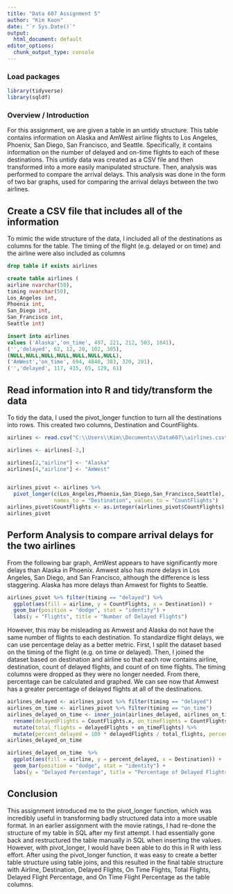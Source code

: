 ---
title: "Data 607 Assignment 5"
author: "Kim Koon"
date: "`r Sys.Date()`"
output:
  html_document: default
editor_options: 
  chunk_output_type: console
---

### Load packages

```{r load-packages, message=FALSE}
library(tidyverse)
library(sqldf)
```

### Overview / Introduction

For this assignment, we are given a table in an untidy structure.  This table contains information on Alaska and AmWest airline flights to Los Angeles, Phoenix, San Diego, San Francisco, and Seattle.  Specifically, it contains information on the number of delayed and on-time flights to each of these destinations.  This untidy data was created as a CSV file and then transformed into a more easily manipulated structure.  Then, analysis was performed to compare the arrival delays.  This analysis was done in the form of two bar graphs, used for comparing the arrival delays between the two airlines.

## Create a CSV file that includes all of the information

To mimic the wide structure of the data, I included all of the destinations as columns for the table.  The timing of the flight (e.g. delayed or on time) and the airline were also included as columns

```{SQL, eval = FALSE}
drop table if exists airlines

create table airlines (
airline nvarchar(50),
timing nvarchar(50), 
Los_Angeles int,
Phoenix int,
San_Diego int,
San_Francisco int,
Seattle int)

insert into airlines 
values ('Alaska','on_time', 497, 221, 212, 503, 1841),
('','delayed', 62, 12, 20, 102, 305),
(NULL,NULL,NULL,NULL,NULL,NULL,NULL),
('AmWest','on_time', 694, 4840, 383, 320, 201),
('','delayed', 117, 415, 65, 129, 61)


```

## Read information into R and tidy/transform the data

To tidy the data, I used the pivot_longer function to turn all the destinations into rows.  This created two columns, Destination and CountFlights.

```{r load-data}
airlines <- read.csv("C:\\Users\\Kim\\Documents\\Data607\\airlines.csv", header = TRUE, sep = ",")

airlines <- airlines[-3,]

airlines[2,"airline"] <- "Alaska"
airlines[4,"airline"] <- "AmWest"


airlines_pivot <- airlines %>% 
  pivot_longer(c(Los_Angeles,Phoenix,San_Diego,San_Francisco,Seattle),
               names_to = "Destination", values_to = "CountFlights")
airlines_pivot$CountFlights <- as.integer(airlines_pivot$CountFlights)
airlines_pivot
```

## Perform Analysis to compare arrival delays for the two airlines

From the following bar graph, AmWest appears to have significantly more delays than Alaska in Phoenix.  Amwest also has more delays in Los Angeles, San Diego, and San Francisco, although the difference is less staggering.  Alaska has more delays than Amwest for flights to Seattle.

```{r delay_analysis}
airlines_pivot %>% filter(timing == "delayed") %>% 
  ggplot(aes(fill = airline, y = CountFlights, x = Destination)) + 
  geom_bar(position = "dodge", stat = "identity") +
  labs(y = "Flights", title = "Number of Delayed Flights")
```

However, this may be misleading as Amwest and Alaska do not have the same number of flights to each destination.  To standardize flight delays, we can use percentage delay as a better metric. First, I split the dataset based on the timing of the flight (e.g. on time or delayed).  Then, I joined the dataset based on destination and airline so that each row contains airline, destination, count of delayed flights, and count of on time flights.  The timing columns were dropped as they were no longer needed.  From there, percentage can be calculated and graphed.  We can see now that Amwest has a greater percentage of delayed flights at all of the destinations.

```{r delay_analysis_percentage}
airlines_delayed <- airlines_pivot %>% filter(timing == "delayed") 
airlines_on_time <- airlines_pivot %>% filter(timing == "on_time")
airlines_delayed_on_time <- inner_join(airlines_delayed, airlines_on_time, by = c("airline","Destination")) %>% 
  rename(delayedFlights = CountFlights.x, on_timeFlights = CountFlights.y) %>% select(-timing.x, -timing.y) %>%
  mutate(total_flights = delayedFlights + on_timeFlights) %>%
  mutate(percent_delayed = 100 * delayedFlights / total_flights, percent_on_time = 100 * on_timeFlights / total_flights)
airlines_delayed_on_time

airlines_delayed_on_time  %>% 
  ggplot(aes(fill = airline, y = percent_delayed, x = Destination)) + 
  geom_bar(position = "dodge", stat = "identity") +
  labs(y = "Delayed Percentage", title = "Percentage of Delayed Flights")

```


## Conclusion

This assignment introduced me to the pivot_longer function, which was incredibly useful in transforming badly structured data into a more usable format.  In an earlier assignment with the movie ratings, I had re-done the structure of my table in SQL after my first attempt.  I had essentially gone back and restructured the table manually in SQL when inserting the values.  However, with pivot_longer, I would have been able to do this in R with less effort.  After using the pivot_longer function, it was easy to create a better table structure using table joins, and this resulted in the final table structure with Airline, Destination, Delayed Flights, On Time Flights, Total Flights, Delayed Flight Percentage, and On Time Flight Percentage as the table columns.  
